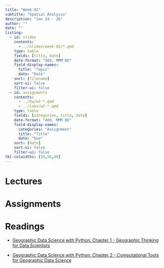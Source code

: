 ```yaml
---
title: "Week 02"
subtitle: "Spatial Analysis"
description: "Jan 24 - 26"
author: ""
date: ""
listing:
  - id: slides
    contents:
      - ../slides/week-02/*.qmd
    type: table
    fields: [title, date]
    date-format: "ddd, MMM DD"
    field-display-names:
      title: "Topic"
      date: "Date"
    sort: [filename]
    sort-ui: false
    filter-ui: false
  - id: assignments
    contents:
      - ../hw/w2-*.qmd
      - ../labs/w2-*.qmd
    type: table
    fields: [categories, title, date]
    date-format: "ddd, MMM DD"
    field-display-names:
      categories: "Assignment"
      title: "Title"
      date: "Due"
    sort: [date]
    sort-ui: false
    filter-ui: false
tbl-colwidths: [10,50,40]
---
```


# Lectures

::: {#slides}
:::

# Assignments

::: {#assignments}
:::

# Readings

-   [Geographic Data Science with Python: Chapter 1 - Geographic Thinking for
    Data Scientists](https://geographicdata.science/book/notebooks/01_geo_thinking.html)

-   [Geographic Data Science with Python: Chapter 2 - Computational Tools for
    Geographic Data Science](https://geographicdata.science/book/notebooks/02_geospatial_computational_environment.html)

